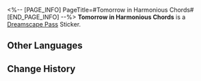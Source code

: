 <%-- [PAGE_INFO]
PageTitle=#Tomorrow in Harmonious Chords#
[END_PAGE_INFO] --%>
{{Stub|Location information}}
{{Item Infobox
|id          = 224008
|image       = Dreamscape Pass Sticker Tomorrow in Harmonious Chords.png
|type        = Dreamscape Pass Sticker
|type2       = Stars of Morning and Night Stickers
|invCategory = 
|rarity      = 4
|effect      = 
|description = Digital stickers that can be used to decorate the pages of the Dreamtour Handbook. They come in many different styles.
|source1     = [[Unlocked by Default]]
}}
{{Description|In a perfect world, we're all musicians.}}
'''Tomorrow in Harmonious Chords''' is a [[Dreamscape Pass]] Sticker.

==Other Languages==
{{Other Languages
|en   = Tomorrow in Harmonious Chords
|zhs  = 同音共律的来日
|zht  = 同音共律的來日
|ja   = 調律された未来
|ko   = 같은 음률의 미래
|es   = Futuro unisonante
|fr   = Futur harmonieux
|ru   = Гармоничное будущее
|th   = อนาคตแห่งเสียงประสาน
|vi   = Tương Lai Trong Hợp Âm Hài Hòa
|de   = Zukunft in Harmonie
|id   = Tomorrow in Harmonious Chords
|pt   = Amanhã em Acordes Harmoniosos
}}

==Change History==
{{Change History|2.2}}
